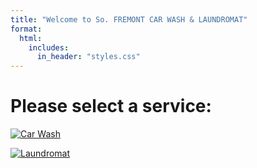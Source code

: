 ```yaml
---
title: "Welcome to So. FREMONT CAR WASH & LAUNDROMAT"
format: 
  html:
    includes:
      in_header: "styles.css"
---
```




# Please select a service:




<div class="flex-container">

<div class="flex-item">
  <a href="carwash1.qmd">
    <img src="Images/carwash_logo.png" alt="Car Wash">
  </a>
</div>

<div class="flex-item">
  <a href="laundromat.qmd">
    <img src="Images/north_side_wall.jpg" alt="Laundromat">
  </a>
</div>

</div>



